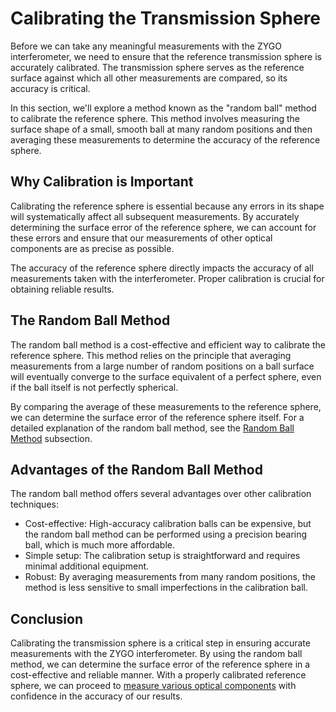 
# Calibrating the Transmission Sphere

Before we can take any meaningful measurements with the ZYGO interferometer, we need to ensure that the reference transmission sphere is accurately calibrated. The transmission sphere serves as the reference surface against which all other measurements are compared, so its accuracy is critical.

In this section, we'll explore a method known as the "random ball" method to calibrate the reference sphere. This method involves measuring the surface shape of a small, smooth ball at many random positions and then averaging these measurements to determine the accuracy of the reference sphere.

## Why Calibration is Important

Calibrating the reference sphere is essential because any errors in its shape will systematically affect all subsequent measurements. By accurately determining the surface error of the reference sphere, we can account for these errors and ensure that our measurements of other optical components are as precise as possible.

<Callout type="info">
The accuracy of the reference sphere directly impacts the accuracy of all measurements taken with the interferometer. Proper calibration is crucial for obtaining reliable results.
</Callout>

## The Random Ball Method

The random ball method is a cost-effective and efficient way to calibrate the reference sphere. This method relies on the principle that averaging measurements from a large number of random positions on a ball surface will eventually converge to the surface equivalent of a perfect sphere, even if the ball itself is not perfectly spherical.

By comparing the average of these measurements to the reference sphere, we can determine the surface error of the reference sphere itself. For a detailed explanation of the random ball method, see the [Random Ball Method](/calibrating-transmission-sphere/random-ball-method) subsection.

## Advantages of the Random Ball Method

The random ball method offers several advantages over other calibration techniques:

- Cost-effective: High-accuracy calibration balls can be expensive, but the random ball method can be performed using a precision bearing ball, which is much more affordable.
- Simple setup: The calibration setup is straightforward and requires minimal additional equipment.
- Robust: By averaging measurements from many random positions, the method is less sensitive to small imperfections in the calibration ball.

## Conclusion

Calibrating the transmission sphere is a critical step in ensuring accurate measurements with the ZYGO interferometer. By using the random ball method, we can determine the surface error of the reference sphere in a cost-effective and reliable manner. With a properly calibrated reference sphere, we can proceed to [measure various optical components](/measuring-optical-components) with confidence in the accuracy of our results.